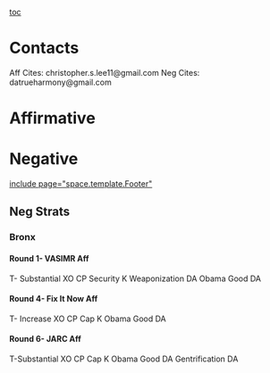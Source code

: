 [[toc]]
=Contacts= 
Aff Cites: christopher.s.lee11@gmail.com
Neg Cites: datrueharmony@gmail.com
=Affirmative= 


=Negative= 

[[include page="space.template.Footer"]]

==Neg Strats== 
===Bronx=== 
====Round 1- VASIMR Aff==== 
T- Substantial
XO CP
Security K
Weaponization DA
Obama Good DA

====Round 4- Fix It Now Aff==== 
T- Increase
XO CP
Cap K
Obama Good DA

====Round 6- JARC Aff==== 
T-Substantial
XO CP
Cap K
Obama Good DA
Gentrification DA
=== ===